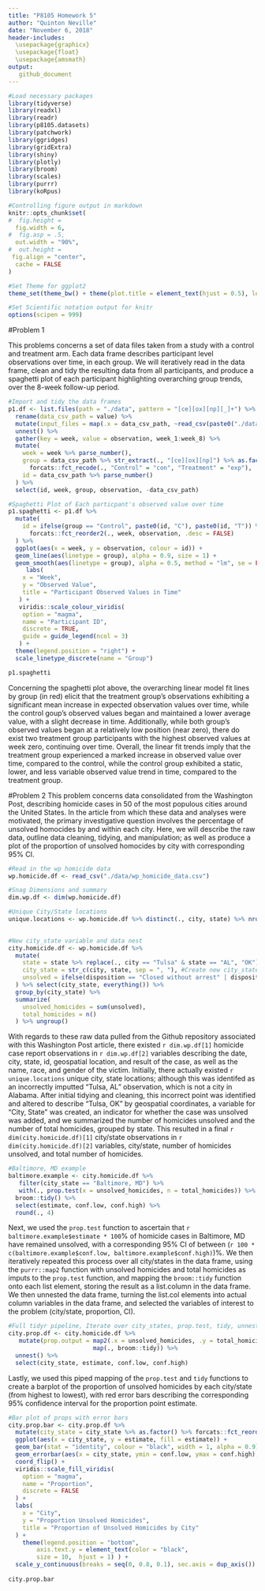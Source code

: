 ```yaml
---
title: "P8105 Homework 5"
author: "Quinton Neville"
date: "November 6, 2018"
header-includes: 
  \usepackage{graphicx}
  \usepackage{float}
  \usepackage{amsmath}
output:
   github_document
---
```


```r
#Load necessary packages
library(tidyverse)
library(readxl)
library(readr)
library(p8105.datasets)
library(patchwork)
library(ggridges)
library(gridExtra)
library(shiny)
library(plotly)
library(broom)
library(scales)
library(purrr)
library(koRpus)

#Controlling figure output in markdown
knitr::opts_chunk$set(
#  fig.height =   
  fig.width = 6,
#  fig.asp = .5,
  out.width = "90%",
#  out.height = 
 fig.align = "center",
  cache = FALSE
)

#Set Theme for ggplot2
theme_set(theme_bw() + theme(plot.title = element_text(hjust = 0.5), legend.position = "bottom"))

#Set Scientific notation output for knitr
options(scipen = 999)

```

#Problem 1

This problems concerns a set of data files taken from a study with a control and treatment arm. Each data frame describes participant level observations over time, in each group. We will iteratively read in the data frame, clean and tidy the resulting data from all participants, and produce a spaghetti plot of each participant highlighting overarching group trends, over the 8-week follow-up period.

```r
#Import and tidy the data frames
p1.df <- list.files(path = "./data", pattern = "[ce][ox][np][_]+") %>% as.tibble() %>%   #Pull .csv file names, cast as tibble
  rename(data_csv_path = value) %>%                                                      #Give appropriate var names
  mutate(input_files = map(.x = data_csv_path, ~read_csv(paste0("./data/", .x)))) %>%    #Add list.col var data frames
  unnest() %>%                                                                           #Unnest, turn list.col df's into col. vars
  gather(key = week, value = observation, week_1:week_8) %>%                             #Gather by week, turn into long data
  mutate(
    week = week %>% parse_number(),                                                      #Extract numeric from week
    group = data_csv_path %>% str_extract(., "[ce][ox][np]") %>% as.factor() %>%         #Pull con, exp group from .csv name
      forcats::fct_recode(., "Control" = "con", "Treatment" = "exp"),                    #Cast as factor, relevel w/appropriate names
    id = data_csv_path %>% parse_number()                                                #Extract numeric participant id from .csv name
  ) %>%
  select(id, week, group, observation, -data_csv_path)                                   #Select only necessary tidy df vars

#Spaghetti Plot of Each particpant's observed value over time
p1.spaghetti <- p1.df %>%
  mutate(
    id = ifelse(group == "Control", paste0(id, "C"), paste0(id, "T")) %>% as.factor() %>% #Adding unique identifier for each id by group
      forcats::fct_reorder2(., week, observation, .desc = FALSE)                          #cast as factor, relevel by week, obs
  ) %>%
  ggplot(aes(x = week, y = observation, colour = id)) +
  geom_line(aes(linetype = group), alpha = 0.9, size = 1) +     
  geom_smooth(aes(linetype = group), alpha = 0.5, method = "lm", se = FALSE, colour = "red2", size = 1.5) +
     labs(
    x = "Week",
    y = "Observed Value",
    title = "Participant Observed Values in Time"
   ) +
   viridis::scale_colour_viridis(
    option = "magma",
    name = "Participant ID", 
    discrete = TRUE,
    guide = guide_legend(ncol = 3)
   ) +
  theme(legend.position = "right") +
  scale_linetype_discrete(name = "Group") 

p1.spaghetti
```

Concerning the spaghetti plot above, the overarching linear model fit lines by group (in red) elicit that the treatment group's observations exhibiting a significant mean increase in expected observation values over time, while the control goup's observed values began and maintained a lower average value, with a slight decrease in time. Additionally, while both group's observed values began at a relatively low position (near zero), there do exist two treatment group participants with the highest observed values at week zero, continuing over time. Overall, the linear fit trends imply that the treatment group experienced a marked increase in observed value over time, compared to the control, while the control group exhibited a static, lower, and less variable observed value trend in time, compared to the treatment group.



#Problem 2
This problem concerns data consolidated from the Washington Post, describing homicide cases in 50 of the most populous cities around the United States. In the article from which these data and analyses were motivated, the primary investigative question involves the percentage of unsolved homocides by and within each city. Here, we will describe the raw data, outline data cleaning, tidying, and manipulation; as well as produce a plot of the proportion of unsolved homocides by city with corresponding 95% CI.

```r
#Read in the wp homicide data
wp.homicide.df <- read_csv("./data/wp_homicide_data.csv")

#Snag Dimensions and summary
dim.wp.df <- dim(wp.homicide.df)

#Unique City/State locations
unique.locations <- wp.homicide.df %>% distinct(., city, state) %>% nrow() #Problem, Tulsa, AL not a city
                                                                           #Error, only one observation, lat/long matches OK

#New city_state variable and data nest
city.homicide.df <- wp.homicide.df %>%
  mutate(
    state = state %>% replace(., city == "Tulsa" & state == "AL", "OK"),  #Replace incorrect Tulsa obs. with OK
    city_state = str_c(city, state, sep = ", "), #Create new city_state var with string concatenate
    unsolved = ifelse(disposition == "Closed without arrest" | disposition == "Open/No arrest", 1, 0)
  ) %>% select(city_state, everything()) %>%
  group_by(city_state) %>%
  summarize(
    unsolved_homicides = sum(unsolved),
    total_homicides = n()
  ) %>% ungroup() 
```

With regards to these raw data pulled from the Github repository associated with this Washington Post article, there existed `r dim.wp.df[1]` homicide case report observations in `r dim.wp.df[2]` variables describing the date, city, state, id, geospatial location, and result of the case, as well as the name, race, and gender of the victim. Initially, there actually existed `r unique.locations` unique city, state locations; although this was identifed as an incorrectly imputted "Tulsa, AL" observation, which is not a city in Alabama. After initial tidying and cleaning, this incorrect point was identified and altered to describe "Tulsa, OK" by geospatial coordinates, a variable for "City, State" was created, an indicator for whether the case was unsolved was added, and we summarized the number of homicides unsolved and the number of total homicides, grouped by state. This resulted in a final `r dim(city.homicide.df)[1]` city/state observations in `r dim(city.homicide.df)[2]` variables, city/state, number of homicides unsolved, and total number of homicides.

```r
#Baltimore, MD example
baltimore.example <- city.homicide.df %>%
   filter(city_state == "Baltimore, MD") %>%
   with(., prop.test(x = unsolved_homicides, n = total_homicides)) %>%
  broom::tidy() %>%
  select(estimate, conf.low, conf.high) %>%
  round(., 4)
```

Next, we used the `prop.test` function to ascertain that `r baltimore.example$estimate * 100`% of homicide cases in Baltimore, MD have remained unsolved, with a corresponding 95% CI of between (`r 100 * c(baltimore.example$conf.low, baltimore.example$conf.high) `)%. We then iteratively repeated this process over all city/states in the data frame, using the `purrr::map2` function with unsolved homicides and total homicides as imputs to the `prop.test` function, and mapping the `broom::tidy` function onto each list element, storing the result as a list.column in the data frame. We then unnested the data frame, turning the list.col elements into actual column variables in the data frame, and selected the variables of interest to the problem (city/state, proportion, CI).

```r
#Full tidyr pipeline, Iterate over city_states, prop.test, tidy, unnest, select proper vars
city.prop.df <- city.homicide.df %>%
   mutate(prop.output = map2(.x = unsolved_homicides, .y = total_homicides, ~prop.test(x = .x, n = .y)) %>%
                        map(., broom::tidy)) %>%
  unnest() %>%
  select(city_state, estimate, conf.low, conf.high)
```

Lastly, we used this piped mapping of the `prop.test` and `tidy` functions to create a barplot of the proportion of unsolved homicides by each city/state (from highest to lowest), with red error bars describing the corresponding 95% confidence interval for the proportion point estimate. 

```r
#Bar plot of props with error bars
city.prop.bar <- city.prop.df %>%
  mutate(city_state = city_state %>% as.factor() %>% forcats::fct_reorder(., estimate, .desc = FALSE)) %>%
  ggplot(aes(x = city_state, y = estimate, fill = estimate)) +
  geom_bar(stat = "identity", colour = "black", width = 1, alpha = 0.9) +
  geom_errorbar(aes(x = city_state, ymin = conf.low, ymax = conf.high), colour = "red", size = .9, alpha = 0.5) +
  coord_flip() +
  viridis::scale_fill_viridis(
    option = "magma",
    name = "Proportion", 
    discrete = FALSE
  ) +
  labs(
    x = "City",
    y = "Proportion Unsolved Homicides",
    title = "Proportion of Unsolved Homicides by City"
  ) +
    theme(legend.position = "bottom",
        axis.text.y = element_text(color = "black", 
        size = 10,  hjust = 1) ) +
  scale_y_continuous(breaks = seq(0, 0.8, 0.1), sec.axis = dup_axis())
  
city.prop.bar
```

